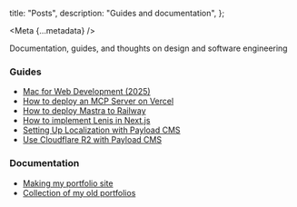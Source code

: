 
  title: "Posts",
  description: "Guides and documentation",
};

<Meta {...metadata} />

<PostWrapper>

Documentation, guides, and thoughts on design and software engineering

### Guides

- [Mac for Web Development (2025)](/mac)
- [How to deploy an MCP Server on Vercel](/vercel-mcp)
- [How to deploy Mastra to Railway](/mastra-railway)
- [How to implement Lenis in Next.js](/lenis-nextjs)
- [Setting Up Localization with Payload CMS](/payload-localization)
- [Use Cloudflare R2 with Payload CMS](/payload-r2)

### Documentation

- [Making my portfolio site](/site)
- [Collection of my old portfolios](/old)

</PostWrapper>
